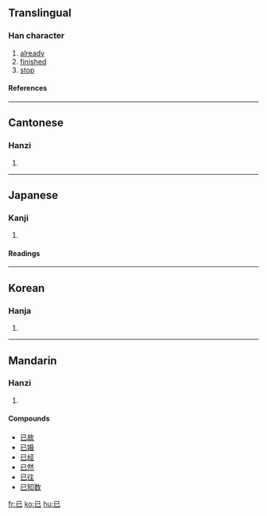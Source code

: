 ==Translingual==
===Han character===
{{Han char|rn=49|rad=己|as=00|sn=3|four=1771<sub>7</sub>|canj=尸山 (SU), X尸山 (XSU)}}
# [[already]]
# [[finished]]
# [[stop]]
====References====
{{Han ref|kx=0326.110|dkj=08743|dj=0630.110|hdz=20984.010|uh=5DF2|ud=24050|bh=A477|bd=42103}}
----
==Cantonese==
===Hanzi===
{{yue-hanzi|jyut=|y=yi5}}
# {{defn|Cantonese}}
----
==Japanese==
===Kanji===
{{ja-kanji|grade=|rs=己00}}
# {{defn|Japanese}} 
====Readings====
{{ja-readings|on=[[い]] (i)|kun=[[すでに]] (sudeni), [[やむ]] (yamu), [[のみ]] (nomi)}}
----
==Korean==
===Hanja===
{{ko-hanja|hangeul=[[이]]|rv=i|mr=i}}
# {{defn|Korean}}
----
==Mandarin==
===Hanzi===
{{cmn-hanzi|pin=[[yǐ]] (yi3)|wg=i<sup>3</sup>}}
# {{defn|Mandarin}}

====Compounds====
*[[已故]]
*[[已婚]]
*[[已经]]
*[[已然]]
*[[已往]]
*[[已知数]]

[[fr:已]]
[[ko:已]]
[[hu:已]]